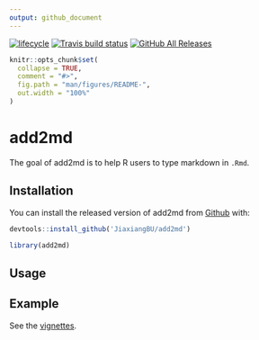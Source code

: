 ```yaml
---
output: github_document
---
```


<!-- README.md is generated from README.Rmd. Please edit that file -->

  [![lifecycle](https://img.shields.io/badge/lifecycle-experimental-orange.svg)](https://www.tidyverse.org/lifecycle/#experimental)
  [![Travis build status](https://travis-ci.org/JiaxiangBU/add2md.svg?branch=master)](https://travis-ci.org/JiaxiangBU/add2md)
  [![GitHub All Releases](https://img.shields.io/github/downloads/JiaxiangBU/add2md/total.svg)](https://github.com/JiaxiangBU/add2md)

```r
knitr::opts_chunk$set(
  collapse = TRUE,
  comment = "#>",
  fig.path = "man/figures/README-",
  out.width = "100%"
)
```
# add2md

The goal of add2md is to
help R users to type markdown in `.Rmd`.


## Installation

You can install the released version of add2md from [Github](https://github.com/JiaxiangBU/add2md) with:

```r
devtools::install_github('JiaxiangBU/add2md')
```

```r
library(add2md)
```

## Usage

## Example

See the [vignettes](https://jiaxiangbu.github.io/add2md/articles/).
